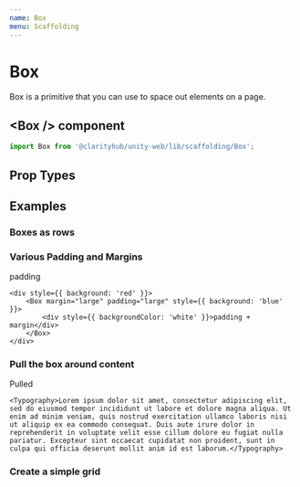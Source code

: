 ```yaml
---
name: Box
menu: Scaffolding
---
```



# Box

Box is a primitive that you can use to space out elements on a page.

## \<Box /\> component

```js
import Box from '@clarityhub/unity-web/lib/scaffolding/Box';
```

## Prop Types

<PropsTable of={BoxProps} />

## Examples

### Boxes as rows

<Playground>
	<Box
		direction="row"
		padding="medium"
		style={{ border: '10px solid blue', width: '100px' }}
	>
		<Box margin={{ top: "small" }} padding="small" style={{ background: 'lightgrey' }} />
		<Box padding="medium" style={{ background: 'gray' }} />
	</Box>
</Playground>

### Various Padding and Margins

<Playground>
	<Box padding="large" style={{ background: 'blue' }}>
		<div style={{ backgroundColor: 'white' }}>padding</div>
	</Box>

	<div style={{ background: 'red' }}>
		<Box margin="large" padding="large" style={{ background: 'blue' }}>
			<div style={{ backgroundColor: 'white' }}>padding + margin</div>
		</Box>
	</div>
</Playground>

### Pull the box around content

<Playground>
	<Box padding="large" pull="left" style={{ background: 'blue' }}>
		<div style={{ backgroundColor: 'white' }}>Pulled</div>
	</Box>

	<Typography>Lorem ipsum dolor sit amet, consectetur adipiscing elit, sed do eiusmod tempor incididunt ut labore et dolore magna aliqua. Ut enim ad minim veniam, quis nostrud exercitation ullamco laboris nisi ut aliquip ex ea commodo consequat. Duis aute irure dolor in reprehenderit in voluptate velit esse cillum dolore eu fugiat nulla pariatur. Excepteur sint occaecat cupidatat non proident, sunt in culpa qui officia deserunt mollit anim id est laborum.</Typography>
</Playground>

### Create a simple grid

<Playground>
	<Box
		direction="row"
		padding="medium"
		gap="small"
		style={{ border: '10px solid blue' }}
	>
		<Box flex padding="medium" style={{ background: 'lightgrey' }} />
		<Box flex padding="medium" style={{ background: 'lightgrey' }} />
		<Box flex={3} padding="medium" style={{ background: 'lightgrey' }} />
	</Box>
</Playground>

<Playground>
	<Box
		direction="column"
		padding="medium"
		gap="small"
		style={{ border: '10px solid blue' }}
	>
		<Box flex padding="medium" style={{ background: 'lightgrey' }} />
		<Box flex padding="medium" style={{ background: 'lightgrey' }} />
		<Box flex={3} padding="medium" style={{ background: 'lightgrey' }} />
	</Box>
</Playground>